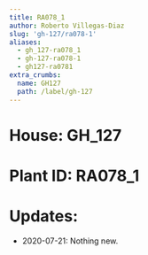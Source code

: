 ```yaml
---
title: RA078_1
author: Roberto Villegas-Diaz
slug: 'gh-127/ra078-1'
aliases:
  - gh_127-ra078_1
  - gh-127-ra078-1
  - gh127-ra0781
extra_crumbs:
  name: GH127
  path: /label/gh-127
---
```


# **House**: GH_127
# **Plant ID**: RA078_1
# **Updates**: 
 - 2020-07-21: Nothing new.
